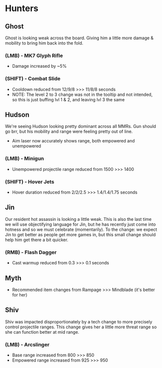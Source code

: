 # Hunters

## Ghost

Ghost is looking weak across the board. Giving him a little more damage & mobility to bring him back into the fold.

### (LMB) - MK7 Glyph Rifle 
- Damage increased by ~5%

### (SHIFT) - Combat Slide 
- Cooldown reduced from 12/9/8 >>> 11/8/8 seconds
- NOTE: The level 2 to 3 change was not in the tooltip and not intended, so this is just buffing lvl 1 & 2, and leaving lvl 3 the same

## Hudson

We're seeing Hudson looking pretty dominant across all MMRs. Gun should go brr, but his mobility and range were feeling pretty out of line.

- Aim laser now accurately shows range, both empowered and unempowered

### (LMB) - Minigun
- Unempowered projectile range reduced from 1500 >>> 1400

### (SHIFT) - Hover Jets
- Hover duration reduced from 2/2/2.5 >>> 1.4/1.4/1.75 seconds

## Jin

Our resident hot assassin is looking a little weak. This is also the last time we will use objectifying language for Jin, but he has recently just come into hotness and so we must celebrate (momentarily). To the change: we expect Jin to get better as people get more games in, but this small change should help him get there a bit quicker.

### (RMB) - Flash Dagger
- Cast warmup reduced from 0.3 >>> 0.1 seconds

## Myth
- Recommended item changes from Rampage >>> Mindblade (it's better for her)

## Shiv

Shiv was impacted disproportionately by a tech change to more precisely control projectile ranges. This change gives her a little more threat range so she can function better at mid range.

### (LMB) - Arcslinger 
- Base range increased from 800 >>> 850
- Empowered range increased from 925 >>> 950
